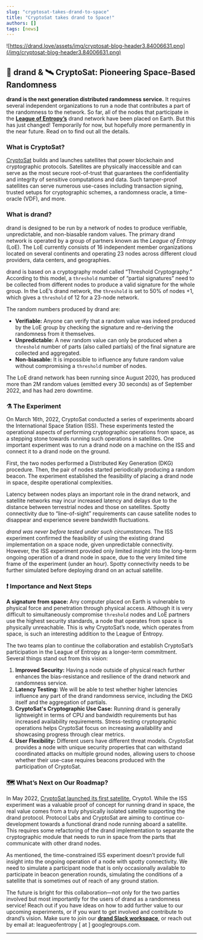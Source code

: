 ```yaml
---
slug: "cryptosat-takes-drand-to-space"
title: "CryptoSat takes drand to Space!"
authors: []
tags: [news]
---
```


![https://drand.love/assets/img/cryptosat-blog-header3.84006631.png](/img/cryptosat-blog-header3.84006631.png)

## 🎲 drand & 🛰️ CryptoSat: Pioneering Space-Based Randomness

**drand is the next generation distributed randomness service.** It requires several independent organizations to run a node that contributes a part of the randomness to the network. So far, all of the nodes that participate in the [**League of Entropy’s**](https://blog.cloudflare.com/league-of-entropy/) drand network have been placed on Earth. But this has just changed! Temporarily for now, but hopefully more permanently in the near future. Read on to find out all the details.

### What is CryptoSat?

[CryptoSat](http://cryptosat.io/) builds and launches satellites that power blockchain and cryptographic protocols. Satellites are physically inaccessible and can serve as the most secure root-of-trust that guarantees the confidentiality and integrity of sensitive computations and data. Such tamper-proof satellites can serve numerous use-cases including transaction signing, trusted setups for cryptographic schemes, a randomness oracle, a time-oracle (VDF), and more.

### What is drand?

drand is designed to be run by a network of nodes to produce verifiable, unpredictable, and non-biasable random values. The primary drand network is operated by a group of partners known as the *League of Entropy* (LoE). The LoE currently consists of 16 independent member organizations located on several continents and operating 23 nodes across different cloud providers, data centers, and geographies.

drand is based on a cryptography model called “Threshold Cryptography.” According to this model, a `threshold` number of “partial signatures” need to be collected from different nodes to produce a valid signature for the whole group. In the LoE’s drand network, the `threshold` is set to 50% of nodes +1, which gives a `threshold` of 12 for a 23-node network.

The random numbers produced by drand are:

- **Verifiable:** Anyone can verify that a random value was indeed produced by the LoE group by checking the signature and re-deriving the randomness from it themselves.
- **Unpredictable:** A new random value can only be produced when a `threshold` number of parts (also called partials) of the final signature are collected and aggregated.
- **Non-biasable:** It is impossible to influence any future random value without compromising a `threshold` number of nodes.

The LoE drand network has been running since August 2020, has produced more than 2M random values (emitted every 30 seconds) as of September 2022, and has had zero downtime.

### ⚗️ The Experiment

On March 16th, 2022, CryptoSat conducted a series of experiments aboard the International Space Station (ISS). These experiments tested the operational aspects of performing cryptographic operations from space, as a stepping stone towards running such operations in satellites. One important experiment was to run a drand node on a machine on the ISS and connect it to a drand node on the ground.

First, the two nodes performed a Distributed Key Generation (DKG) procedure. Then, the pair of nodes started periodically producing a random beacon. The experiment established the feasibility of placing a drand node in space, despite operational complexities.

Latency between nodes plays an important role in the drand network, and satellite networks may incur increased latency and delays due to the distance between terrestrial nodes and those on satellites. Spotty connectivity due to “line-of-sight” requirements can cause satellite nodes to disappear and experience severe bandwidth fluctuations.

*drand was never before tested under such circumstances.* The ISS experiment confirmed the feasibility of using the existing drand implementation on a space node, given unpredictable connectivity. However, the ISS experiment provided only limited insight into the long-term ongoing operation of a drand node in space, due to the very limited time frame of the experiment (under an hour). Spotty connectivity needs to be further simulated before deploying drand on an actual satellite.

### ❗ Importance and Next Steps

**A signature from space:** Any computer placed on Earth is vulnerable to physical force and penetration through physical access. Although it is very difficult to simultaneously compromise `threshold` nodes and LoE partners use the highest security standards, a node that operates from space is physically unreachable. This is why CryptoSat’s node, which operates from space, is such an interesting addition to the League of Entropy.

The two teams plan to continue the collaboration and establish CryptoSat’s participation in the League of Entropy as a longer-term commitment. Several things stand out from this vision:

1. **Improved Security:** Having a node outside of physical reach further enhances the bias-resistance and resilience of the drand network and randomness service.
2. **Latency Testing:** We will be able to test whether higher latencies influence any part of the drand randomness service, including the DKG itself and the aggregation of partials.
3. **CryptoSat's Cryptographic Use Case:** Running drand is generally lightweight in terms of CPU and bandwidth requirements but has increased availability requirements. Stress-testing cryptographic operations helps CryptoSat focus on increasing availability and showcasing progress through clear metrics.
4. **User Flexibility:** Different users have different threat models. CryptoSat provides a node with unique security properties that can withstand coordinated attacks on multiple ground nodes, allowing users to choose whether their use-case requires beacons produced with the participation of CryptoSat.

### 🗺️ What’s Next on Our Roadmap?

In May 2022, [CryptoSat launched its first satellite](https://cointelegraph.com/news/cryptosat-s-first-nanosatellite-blasts-off-wednesday-on-spacex-rocket), Crypto1. While the ISS experiment was a valuable proof of concept for running drand in space, the real value comes from a truly physically isolated satellite supporting the drand protocol. Protocol Labs and CryptoSat are aiming to continue co-development towards a functional drand node running aboard a satellite. This requires some refactoring of the drand implementation to separate the cryptographic module that needs to run in space from the parts that communicate with other drand nodes.

As mentioned, the time-constrained ISS experiment doesn’t provide full insight into the ongoing operation of a node with spotty connectivity. We need to simulate a participant node that is only occasionally available to participate in beacon generation rounds, simulating the conditions of a satellite that is sometimes out of reach of any ground station.

The future is bright for this collaboration—not only for the two parties involved but most importantly for the users of drand as a randomness service! Reach out if you have ideas on how to add further value to our upcoming experiments, or if you want to get involved and contribute to drand’s vision. Make sure to join our [**drand Slack workspace**](https://join.slack.com/t/drandworkspace/shared_invite/zt-19u4rf6if-bf7lxIvF2zYn4~TrBwfkiA), or reach out by email at: leagueofentropy [ at ] googlegroups.com.

---
